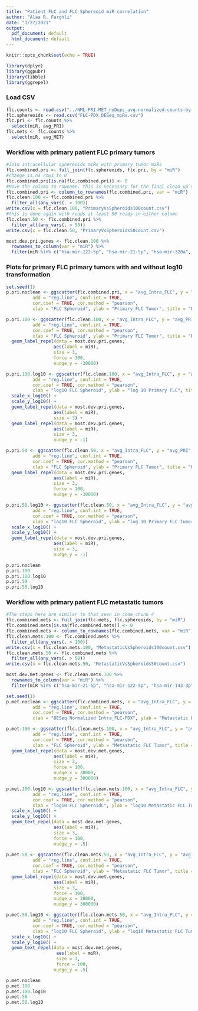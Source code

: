 ```yaml
---
title: "Patient FLC and FLC Sphereoid miR correlation"
author: "Alaa R. Farghli"
date: "1/27/2021"
output:
  pdf_document: default
  html_document: default
---
```


```r
knitr::opts_chunk$set(echo = TRUE)
```

```r
library(dplyr)
library(ggpubr) 
library(tibble)
library(ggrepel)
```
### Load CSV
```r
flc.counts <- read.csv("../NML-PRI-MET_noDups_avg-normalized-counts-by-group.csv")
flc.sphereoids <- read.csv("FLC-PDX_DESeq_miRs.csv")
flc.pri <- flc.counts %>% 
  select(miR, avg_PRI)
flc.mets <- flc.counts %>% 
  select(miR, avg_MET)
```

### Workflow with primary patient FLC primary tumors 
```r
#Join intracellular sphereoids miRs with primary tumor miRs
flc.combined.pri <- full_join(flc.sphereoids, flc.pri, by = "miR")
#change is.na rows to 0
flc.combined.pri[is.na(flc.combined.pri)] <- 0
#Move the column to rowname. this is necessary for the final clean up step of removing rows that contain at least 100 reads in either column
flc.combined.pri <- column_to_rownames(flc.combined.pri, var = "miR")
flc.clean.100 <- flc.combined.pri %>% 
  filter_all(any_vars(. > 100)) 
write.csv(x = flc.clean.100, "PrimaryVsSpheroids100count.csv")
#this is done again with reads at least 50 reads in either column
flc.clean.50 <- flc.combined.pri %>% 
  filter_all(any_vars(. > 50))
write.csv(x = flc.clean.50, "PrimaryVsSpheroids50count.csv")
```

```r
most.dev.pri.genes <- flc.clean.100 %>% 
  rownames_to_column(var = "miR") %>% 
  filter(miR %in% c("hsa-mir-122-5p", "hsa-mir-21-5p", "hsa-mir-320a", "hsa-mir-192-5p", "hsa-mir-126-3p_+_2", "hsa-mir-323a-3p_-_1", "hsa-mir-654-3p", "hsa-mir-122-5p", "hsa-mir-204-5p", "hsa-mir-409-3p_-_1", "hsa-mir-5701-2_+_3", "hsa-mir-888-5p", "hsa-mir-892a", "hsa-mir-1248_+_1"))
```

### Plots for primary FLC primary tumors with and without log10 transformation
```r
set.seed(1)
p.pri.noclean <- ggscatter(flc.combined.pri, x = "avg_Intra_FLC", y = "avg_PRI", 
          add = "reg.line", conf.int = TRUE, 
          cor.coef = TRUE, cor.method = "pearson",
          xlab = "FLC Spheroid", ylab = "Primary FLC Tumor", title = "Primary FLC tumor miRS vs FLC-PDX miRs")

p.pri.100 <- ggscatter(flc.clean.100, x = "avg_Intra_FLC", y = "avg_PRI", 
          add = "reg.line", conf.int = TRUE, 
          cor.coef = TRUE, cor.method = "pearson",
          xlab = "FLC Spheroid", ylab = "Primary FLC Tumor", title = "Primary FLC tumor miRs vs FLC Sphereoid miRs - 100+ reads in at least one sample") +
  geom_label_repel(data = most.dev.pri.genes,
                  aes(label = miR),
                  size = 3,
                  force = 100,
                  nudge_y = -30000)

p.pri.100.log10 <- ggscatter(flc.clean.100, x = "avg_Intra_FLC", y = "avg_PRI", 
          add = "reg.line", conf.int = TRUE, 
          cor.coef = TRUE, cor.method = "pearson",
          xlab = "log10 FLC Spheroid", ylab = "log 10 Primary FLC", title = "log10(Primary FLC tumor miRs vs FLC Sphereoid miRs) 100+ reads in at least one sample") +
  scale_x_log10() +
  scale_y_log10() +
  geom_label_repel(data = most.dev.pri.genes,
                  aes(label = miR),
                  size = 3) +
  geom_label_repel(data = most.dev.pri.genes,
                  aes(label = miR),
                  size = 3,
                  nudge_y = -1)

p.pri.50 <- ggscatter(flc.clean.50, x = "avg_Intra_FLC", y = "avg_PRI", 
          add = "reg.line", conf.int = TRUE, 
          cor.coef = TRUE, cor.method = "pearson",
          xlab = "FLC Spheroid", ylab = "Primary FLC Tumor", title = "Primary FLC tumor miRs vs FLC Sphereoid miRs - 50+ reads in at least one sample") +
  geom_label_repel(data = most.dev.pri.genes,
                  aes(label = miR),
                  size = 3,
                  force = 100,
                  nudge_y = -30000)

p.pri.50.log10 <- ggscatter(flc.clean.50, x = "avg_Intra_FLC", y = "avg_PRI", 
          add = "reg.line", conf.int = TRUE, 
          cor.coef = TRUE, cor.method = "pearson",
          xlab = "log10 FLC Spheroid", ylab = "log 10 Primary FLC Tumor", title = "log10(Primary FLC tumor miRs vs DESeq_FLC Spheroid miRs) 50+ reads in at least one sample") +
  scale_x_log10() +
  scale_y_log10() +
  geom_label_repel(data = most.dev.pri.genes,
                  aes(label = miR),
                  size = 3,
                  nudge_y = -1)

p.pri.noclean
p.pri.100
p.pri.100.log10
p.pri.50
p.pri.50.log10
```

### Workflow with primary patient FLC metastatic tumors
```r
#The steps here are similar to that seen in code chunk 4
flc.combined.mets <- full_join(flc.mets, flc.sphereoids, by = "miR")
flc.combined.mets[is.na(flc.combined.mets)] <- 0
flc.combined.mets <- column_to_rownames(flc.combined.mets, var = "miR")
flc.clean.mets.100 <- flc.combined.mets %>% 
  filter_all(any_vars(. > 100)) 
write.csv(x = flc.clean.mets.100, "MetastaticVsSpheroids100count.csv")
flc.clean.mets.50 <- flc.combined.mets %>% 
  filter_all(any_vars(. > 50)) 
write.csv(x = flc.clean.mets.50, "MetastaticVsSpheroids50count.csv")
```

```r
most.dev.met.genes <- flc.clean.mets.100 %>% 
  rownames_to_column(var = "miR") %>% 
  filter(miR %in% c("hsa-mir-21-5p", "hsa-mir-122-5p", "hsa-mir-143-3p","hsa-mir-26a-1-5p" , "hsa-mir-320a", "hsa-mir-192-5p", "hsa-mir-892a", "hsa-mir-888-5p", "hsa-mir-5701-1_+_3", "hsa-mir-5701-2_+_3", "hsa-mir-1248_+_1", "hsa-mir-423-5p_+_1", "hsa-mir-9-2-5p", "hsa-mir-9-3-5p"))
```


```r
set.seed(1)
p.met.noclean <- ggscatter(flc.combined.mets, x = "avg_Intra_FLC", y = "avg_MET", 
          add = "reg.line", conf.int = TRUE, 
          cor.coef = TRUE, cor.method = "pearson",
          xlab = "DESeq Normalized Intra_FLC-PDX", ylab = "Metastatic FLC Tumor", title = "Primary FLC tumor miRS vs FLC miRs")

p.met.100 <- ggscatter(flc.clean.mets.100, x = "avg_Intra_FLC", y = "avg_MET", 
          add = "reg.line", conf.int = TRUE, 
          cor.coef = TRUE, cor.method = "pearson",
          xlab = "FLC Spheroid", ylab = "Metastatic FLC Tumor", title = "Metastatic FLC tumor miRs vs FLC sphereoids miRs - 100+ reads in at least one sample") +
  geom_label_repel(data = most.dev.met.genes,
                  aes(label = miR),
                  size = 3,
                  force = 100,
                  nudge_x = 30000,
                  nudge_y = 300000)

p.met.100.log10 <- ggscatter(flc.clean.mets.100, x = "avg_Intra_FLC", y = "avg_MET", 
          add = "reg.line", conf.int = TRUE, 
          cor.coef = TRUE, cor.method = "pearson",
          xlab = "log10 FLC SpheroidC", ylab = "log10 Metastatic FLC Tumor", title = "log10(Metastatic FLC tumor miRs vs _FLC sphereoids miRs) 100+ reads in at least one sample") +
  scale_x_log10() +
  scale_y_log10() +
  geom_text_repel(data = most.dev.met.genes,
                  aes(label = miR),
                  size = 3,
                  force = 100,
                  nudge_y = .5)
  
p.met.50 <- ggscatter(flc.clean.mets.50, x = "avg_Intra_FLC", y = "avg_MET", 
          add = "reg.line", conf.int = TRUE, 
          cor.coef = TRUE, cor.method = "pearson",
          xlab = "FLC Spheroid", ylab = "Metastatic FLC Tumor", title = "Metastatic FLC tumor miRs vs FLC sphereoids miRs - 50+ reads in at least one sample") +
  geom_label_repel(data = most.dev.met.genes,
                  aes(label = miR),
                  size = 3,
                  force = 100,
                  nudge_x = 30000,
                  nudge_y = 300000)

p.met.50.log10 <- ggscatter(flc.clean.mets.50, x = "avg_Intra_FLC", y = "avg_MET", 
          add = "reg.line", conf.int = TRUE, 
          cor.coef = TRUE, cor.method = "pearson",
          xlab = "log10 FLC Spheroid", ylab = "log10 Metastatic FLC Tumor", title = "log10(Metastatic FLC tumor miRs vs _FLC sphereoids miRs) 50+ reads in at least one sample") +
  scale_x_log10() +
  scale_y_log10() +
  geom_text_repel(data = most.dev.met.genes,
                   aes(label = miR),
                   size = 3,
                   force = 100,
                  nudge_y = .5)

p.met.noclean
p.met.100
p.met.100.log10
p.met.50
p.met.50.log10
```



```r

```


